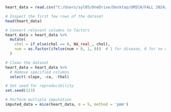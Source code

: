 ```r
heart_data = read.csv("C:/Users/syl05/OneDrive/Desktop/UMICH/FALL 2024/BIostat 625/625_Final/625_Final/dataset_cleaned/heart_disease_dataset.csv")

# Inspect the first few rows of the dataset
head(heart_data)

# Convert relevant columns to factors
heart_data = heart_data %>%
  mutate(
    chol = if_else(chol == 0, NA_real_, chol),
    num = as.factor(ifelse(num > 0, 1, 0))  # 1 for disease, 0 for no disease
  )

# Clean the dataset
heart_data = heart_data %>%
  # Remove specified columns
  select(-slope, -ca, -thal)

# Set seed for reproducibility
set.seed(123)

# Perform multiple imputation
imputed_data = mice(heart_data, m = 5, method = 'pmm')
```

